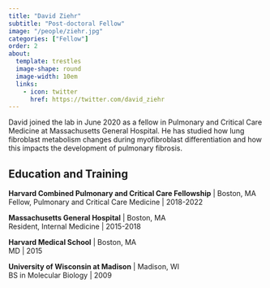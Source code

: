 ```yaml
---
title: "David Ziehr"
subtitle: "Post-doctoral Fellow"
image: "/people/ziehr.jpg"
categories: ["Fellow"]
order: 2
about:
  template: trestles
  image-shape: round
  image-width: 10em
  links: 
    - icon: twitter
      href: https://twitter.com/david_ziehr
---
```


David joined the lab in June 2020 as a fellow in Pulmonary and Critical Care Medicine at Massachusetts General Hospital. He has studied how lung fibroblast metabolism changes during myofibroblast differentiation and how this impacts the development of pulmonary fibrosis.

## Education and Training

**Harvard Combined Pulmonary and Critical Care Fellowship** | Boston, MA<br>
Fellow, Pulmonary and Critical Care Medicine | 2018-2022

**Massachusetts General Hospital** | Boston, MA<br>
Resident, Internal Medicine | 2015-2018

**Harvard Medical School** | Boston, MA<br>
MD | 2015

**University of Wisconsin at Madison** | Madison, WI<br>
BS in Molecular Biology | 2009
